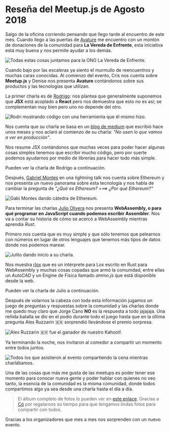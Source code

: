 

# Reseña del Meetup.js de Agosto 2018

Salgo de la oficina corriendo pensando que llego tarde al encuentro de este mes. Cuando llego a las puertas de [Avature](https://twitter.com/Avature) me encuentro con un montón de donaciones de la comunidad para **La Vereda de Enfrente**, esta iniciativa está muy buena y nos permite ayudar a los demás.

<Img
  src="/static/Blog/resena-meetup-agosto-2018/la_vereda_de_enfrente.jpg"
  alt="Todas estas cosas juntamos para la ONG La Vereda de Enfrente."
/>

Cuando bajo por las escaleras ya siento el murmullo de reencuentros y muchas caras conocidas. Al comienzo del evento, Cris nos cuenta sobre **Meetup.js** y Denise nos presenta **Avature** contándonos sobre sus productos y las tecnologías que utilizan.

La primer charla es de [Rodrigo](https://twitter.com/pomber): nos plantea que generalmente suponemos que **JSX** está acoplado a **React** pero nos demuestra que esto no es así; se complementan muy bien pero uno no depende del otro.

<Img src="/static/Blog/resena-meetup-agosto-2018/rodrigo_pombo.jpg" alt="Rodri mostrando código con una herramienta que él mismo hizo." />

Nos cuenta que su charla se basa en un [blog de medium](https://engineering.hexacta.com/jsx-can-do-that-1b2666c23a32) que escribió hace unos meses y nos aclaró al comienzo de su charla: _"No usen lo que vamos a ver en producción"_.

Nos resume JSX contándonos que muchas veces para poder hacer algunas cosas simples tenemos que escribir mucho código, pero por suerte podemos ayudarnos por medio de librerías para hacer todo más simple.

Pueden ver la charla de Rodrigo a continuación.

<YouTube videoId="O7nErTuuSLw" containerClassName="center-iframe-child" />

Después, [Gabriel Montes](https://twitter.com/gab_montes) en una lightning talk nos cuenta sobre Ethereum y nos presenta un nuevo panorama sobre esta tecnología y nos habla de cambiar la pregunta de _"¿Qué es Ethereum? ===> ¿Por qué Ethereum?"_

<Img src="/static/Blog/resena-meetup-agosto-2018/gabriel_montes.jpg" alt="Gabi Montes dando cátedra de Ethereum." />

Para terminar las charlas [Julio Olivera](https://twitter.com/julioolvr) nos presenta **WebAssembly, o para qué programar en JavaScript cuando podemos escribir Assembler**. Nos va a contar su historia de cómo se acercó a WebAssembly mientras aprendía _Rust_.

Primero nos cuenta que es muy simple y que sólo tenemos que pelearnos con números en lugar de otros lenguajes que tenemos más tipos de datos donde nos podemos marear.

<Img src="/static/Blog/resena-meetup-agosto-2018/julio_olivera.jpg" alt="Julito dando inicio a su charla." />

Nos muestra [rlox](https://github.com/rodaine/rlox) que es un intérprete para Lox escrito en Rust para WebAssembly y muchas cosas copadas que armó la comunidad, entre ellas un _AutoCAD_ y un Engine de Física llamado _ammo.js_ que está disponible desde la web.

Pueden ver la charla de Julio a continuación.

<YouTube videoId="VS4uhnKd67Y" containerClassName="center-iframe-child" />

Después de volarnos la cabeza con toda esta información jugamos un juego de preguntas y respuestas sobre la comunidad y las charlas donde me quedo muy claro que Jorge Cano **NO** es la respuesta a todo jajajaja.
Una reñida batalla se dio en el podio durante todo el juego hasta que en la última pregunta Alex Ruzzarin 🇧🇷 sorprendió llevándose el premio sorpresa.

<Img src="/static/Blog/resena-meetup-agosto-2018/alex.jpg" alt="Alex Ruzzarin 🇧🇷 fue el ganador de nuestro Kahoot!." />

Ya terminando la noche, nos invitaron al comedor a compartir un momento entre todos juntos.

<Img
  src="/static/Blog/resena-meetup-agosto-2018/todos.jpg"
  alt="Todos los que asistieron al evento compartiendo la cena mientras charlábamos."
/>

Una de las cosas que más me gusta de las meetups es poder tener ese momento para conocer nueva gente y poder hablar con quienes no veo tanto, la esencia de la comunidad es la misma comunidad, donde todos compartimos algo ya sea desde una charla hasta el día a día.

> El álbum completo de fotos lo pueden ver en [este enlace](https://www.facebook.com/groups/1572363023007913/permalink/2181205288790347/). Gracias a [Có](https://twitter.com/co_constanza) por regalarnos su tiempo para que tengamos lindas fotos para compartir con todos.

Gracias a los organizadores que mes a mes nos sorprenden con un nuevo evento.
